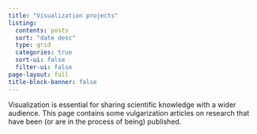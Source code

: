 ```yaml
---
title: "Visualization projects"
listing:
  contents: posts
  sort: "date desc"
  type: grid
  categories: true
  sort-ui: false
  filter-ui: false
page-layout: full
title-block-banner: false
---
```


Visualization is essential for sharing scientific knowledge with a wider audience. This page contains some vulgarization articles on research that have been (or are in the process of being) published.
